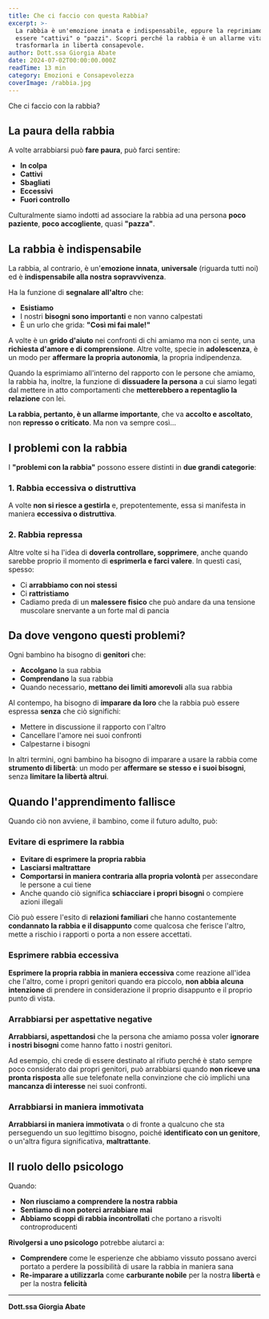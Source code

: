 ```yaml
---
title: Che ci faccio con questa Rabbia?
excerpt: >-
  La rabbia è un'emozione innata e indispensabile, eppure la reprimiamo per paura di 
  essere "cattivi" o "pazzi". Scopri perché la rabbia è un allarme vitale e come 
  trasformarla in libertà consapevole.
author: Dott.ssa Giorgia Abate
date: 2024-07-02T00:00:00.000Z
readTime: 13 min
category: Emozioni e Consapevolezza
coverImage: /rabbia.jpg
---
```


Che ci faccio con la rabbia?

## La paura della rabbia

A volte arrabbiarsi può **fare paura**, può farci sentire:

- **In colpa**
- **Cattivi**
- **Sbagliati**
- **Eccessivi**
- **Fuori controllo**

Culturalmente siamo indotti ad associare la rabbia ad una persona **poco paziente**, **poco accogliente**, quasi **"pazza"**.

## La rabbia è indispensabile

La rabbia, al contrario, è un'**emozione innata**, **universale** (riguarda tutti noi) ed è **indispensabile alla nostra sopravvivenza**.

Ha la funzione di **segnalare all'altro** che:

- **Esistiamo**
- I nostri **bisogni sono importanti** e non vanno calpestati
- È un urlo che grida: **"Così mi fai male!"**

A volte è un **grido d'aiuto** nei confronti di chi amiamo ma non ci sente, una **richiesta d'amore e di comprensione**. Altre volte, specie in **adolescenza**, è un modo per **affermare la propria autonomia**, la propria indipendenza.

Quando la esprimiamo all'interno del rapporto con le persone che amiamo, la rabbia ha, inoltre, la funzione di **dissuadere la persona** a cui siamo legati dal mettere in atto comportamenti che **metterebbero a repentaglio la relazione** con lei.

**La rabbia, pertanto, è un allarme importante**, che va **accolto e ascoltato**, non **represso o criticato**. Ma non va sempre così...

## I problemi con la rabbia

I **"problemi con la rabbia"** possono essere distinti in **due grandi categorie**:

### 1. Rabbia eccessiva o distruttiva

A volte **non si riesce a gestirla** e, prepotentemente, essa si manifesta in maniera **eccessiva o distruttiva**.

### 2. Rabbia repressa

Altre volte si ha l'idea di **doverla controllare, sopprimere**, anche quando sarebbe proprio il momento di **esprimerla e farci valere**. In questi casi, spesso:

- Ci **arrabbiamo con noi stessi**
- Ci **rattristiamo**
- Cadiamo preda di un **malessere fisico** che può andare da una tensione muscolare snervante a un forte mal di pancia

## Da dove vengono questi problemi?

Ogni bambino ha bisogno di **genitori** che:

- **Accolgano** la sua rabbia
- **Comprendano** la sua rabbia
- Quando necessario, **mettano dei limiti amorevoli** alla sua rabbia

Al contempo, ha bisogno di **imparare da loro** che la rabbia può essere espressa **senza** che ciò significhi:

- Mettere in discussione il rapporto con l'altro
- Cancellare l'amore nei suoi confronti
- Calpestarne i bisogni

In altri termini, ogni bambino ha bisogno di imparare a usare la rabbia come **strumento di libertà**: un modo per **affermare se stesso e i suoi bisogni**, senza **limitare la libertà altrui**.

## Quando l'apprendimento fallisce

Quando ciò non avviene, il bambino, come il futuro adulto, può:

### Evitare di esprimere la rabbia

- **Evitare di esprimere la propria rabbia**
- **Lasciarsi maltrattare**
- **Comportarsi in maniera contraria alla propria volontà** per assecondare le persone a cui tiene
- Anche quando ciò significa **schiacciare i propri bisogni** o compiere azioni illegali

Ciò può essere l'esito di **relazioni familiari** che hanno costantemente **condannato la rabbia e il disappunto** come qualcosa che ferisce l'altro, mette a rischio i rapporti o porta a non essere accettati.

### Esprimere rabbia eccessiva

**Esprimere la propria rabbia in maniera eccessiva** come reazione all'idea che l'altro, come i propri genitori quando era piccolo, **non abbia alcuna intenzione** di prendere in considerazione il proprio disappunto e il proprio punto di vista.

### Arrabbiarsi per aspettative negative

**Arrabbiarsi, aspettandosi** che la persona che amiamo possa voler **ignorare i nostri bisogni** come hanno fatto i nostri genitori.

Ad esempio, chi crede di essere destinato al rifiuto perché è stato sempre poco considerato dai propri genitori, può arrabbiarsi quando **non riceve una pronta risposta** alle sue telefonate nella convinzione che ciò implichi una **mancanza di interesse** nei suoi confronti.

### Arrabbiarsi in maniera immotivata

**Arrabbiarsi in maniera immotivata** o di fronte a qualcuno che sta perseguendo un suo legittimo bisogno, poiché **identificato con un genitore**, o un'altra figura significativa, **maltrattante**.

## Il ruolo dello psicologo

Quando:

- **Non riusciamo a comprendere la nostra rabbia**
- **Sentiamo di non poterci arrabbiare mai**
- **Abbiamo scoppi di rabbia incontrollati** che portano a risvolti controproducenti

**Rivolgersi a uno psicologo** potrebbe aiutarci a:

- **Comprendere** come le esperienze che abbiamo vissuto possano averci portato a perdere la possibilità di usare la rabbia in maniera sana
- **Re-imparare a utilizzarla** come **carburante nobile** per la nostra **libertà** e per la nostra **felicità**

---

**Dott.ssa Giorgia Abate**
